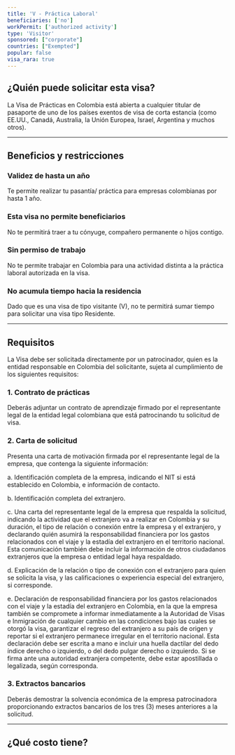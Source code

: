 ```yaml
---
title: 'V - Práctica Laboral'
beneficiaries: ['no']
workPermit: ['authorized activity']
type: 'Visitor'
sponsored: ["corporate"]
countries: ["Exempted"]
popular: false
visa_rara: true
---
```


## ¿Quién puede solicitar esta visa?

La Visa de Prácticas en Colombia está abierta a cualquier titular de pasaporte de uno de los países exentos de visa de corta estancia (como EE.UU., Canadá, Australia, la Unión Europea, Israel, Argentina y muchos otros).

---

## Beneficios y restricciones

### **Validez de hasta un año**

Te permite realizar tu pasantía/ práctica para empresas colombianas por hasta 1 año.

### **Esta visa no permite beneficiarios**

No te permitirá traer a tu cónyuge, compañero permanente o hijos contigo.

### **Sin permiso de trabajo**

No te permite trabajar en Colombia para una actividad distinta a la práctica laboral autorizada en la visa.

### **No acumula tiempo hacia la residencia**

Dado que es una visa de tipo visitante (V), no te permitirá sumar tiempo para solicitar una visa tipo Residente. 

---

## Requisitos

La Visa debe ser solicitada directamente por un patrocinador, quien es la entidad responsable en Colombia del solicitante, sujeta al cumplimiento de los siguientes requisitos:

### 1. Contrato de prácticas

Deberás adjuntar un contrato de aprendizaje firmado por el representante legal de la entidad legal colombiana que está patrocinando tu solicitud de visa.

### 2. Carta de solicitud

Presenta una carta de motivación firmada por el representante legal de la empresa, que contenga la siguiente información:

a. Identificación completa de la empresa, indicando el NIT si está establecido en Colombia, e información de contacto.

b. Identificación completa del extranjero.

c. Una carta del representante legal de la empresa que respalda la solicitud, indicando la actividad que el extranjero va a realizar en Colombia y su duración, el tipo de relación o conexión entre la empresa y el extranjero, y declarando quién asumirá la responsabilidad financiera por los gastos relacionados con el viaje y la estadía del extranjero en el territorio nacional. Esta comunicación también debe incluir la información de otros ciudadanos extranjeros que la empresa o entidad legal haya respaldado.

d. Explicación de la relación o tipo de conexión con el extranjero para quien se solicita la visa, y las calificaciones o experiencia especial del extranjero, si corresponde.

e. Declaración de responsabilidad financiera por los gastos relacionados con el viaje y la estadía del extranjero en Colombia, en la que la empresa también se compromete a informar inmediatamente a la Autoridad de Visas e Inmigración de cualquier cambio en las condiciones bajo las cuales se otorgó la visa, garantizar el regreso del extranjero a su país de origen y reportar si el extranjero permanece irregular en el territorio nacional. Esta declaración debe ser escrita a mano e incluir una huella dactilar del dedo índice derecho o izquierdo, o del dedo pulgar derecho o izquierdo. Si se firma ante una autoridad extranjera competente, debe estar apostillada o legalizada, según corresponda.

### 3. Extractos bancarios

Deberás demostrar la solvencia económica de la empresa patrocinadora proporcionando extractos bancarios de los tres (3) meses anteriores a la solicitud.

---

## ¿Qué costo tiene?
<VisaCosts
    studyFees="55"
    issuanceFees="177"
    apostille={true}
    translation={true}
/>
---